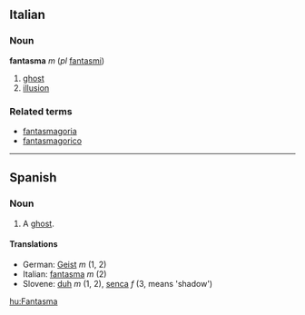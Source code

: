 ==Italian==
===Noun===
'''fantasma''' ''m'' (''pl'' [[fantasmi]])

# [[ghost]]
# [[illusion]]

===Related terms===
*[[fantasmagoria]]
*[[fantasmagorico]]

----
==Spanish==
===Noun===

# A [[ghost]].

====Translations====
*German: [[Geist]] ''m'' (1, 2)
*Italian: [[fantasma]] ''m'' (2)
*Slovene: [[duh]] ''m'' (1, 2), [[senca]] ''f'' (3, means 'shadow')

[[hu:Fantasma]]